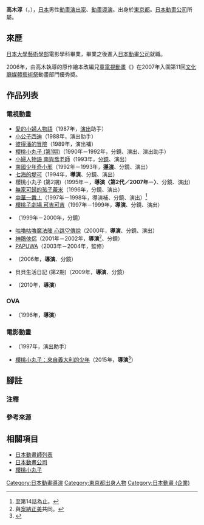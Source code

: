 {{multiple issues|
{{Notability Unreferenced|time=2016-12-19T15:19:21+00:00}}
{{Primarysources|time=2016-12-19T15:19:21+00:00}}
}}
{{noteTA|G1=Games}}
{{japanese|japanese=高木 淳|kana=たかぎ じゅん|romaji=Takagi Jun}}
'''高木淳'''（{{lang-ja|高木 淳}}，{{bd|1963年|||}}），[[日本|日本]]男性[[動畫|動畫]][[戲劇|演出家]]、[[動畫導演|動畫導演]]。出身於[[東京都|東京都]]。[[日本動畫公司|日本動畫公司]]所屬。

== 來歷 ==
[[日本大學|日本大學藝術學部]]電影學科畢業，畢業之後進入[[日本動畫公司|日本動畫公司]]就職。

2006年，由高木執導的原作繪本改編兒童[[電視動畫|電視動畫]]《{{link-ja|小迷糊貝貝|ペネロペ (絵本)}}》在2007年入圍第11回[[文化廳媒體藝術祭|文化廳媒體藝術祭]]動畫部門優秀奬。

== 作品列表 ==
=== 電視動畫 ===
* [[愛的小婦人物語|愛的小婦人物語]]（1987年，[[戲劇|演出]]助手）
* [[小公子西迪|小公子西迪]]（1988年，演出助手）
* [[彼得潘的冒險|彼得潘的冒險]]（1989年，演出補）
* [[櫻桃小丸子|櫻桃小丸子 (第1期)]]（1990年－1992年，分鏡、演出、演出助手）
* [[小婦人物語_南與喬老師|小婦人物語 南與喬老師]]（1993年，[[分鏡|分鏡]]、演出）
* [[南國少年奇小邪|南國少年奇小邪]]（1992年－1993年，'''[[導演|導演]]'''、分鏡、演出）
* [[七海的堤可|七海的堤可]]（1994年，'''導演'''、分鏡、演出）
* 櫻桃小丸子 (第2期)（1995年－，'''導演〈第2代／2007年－〉'''、分鏡、演出）
* [[無家可歸的孩子蕾米|無家可歸的孩子蕾米]]（1996年，分鏡、演出）
* [[中華一番！|中華一番！]]（1997年－1998年，導演補、分鏡、演出）<ref group="注">至第14話為止。</ref>
* [[可吉可吉|櫻桃子劇場 可吉可吉]]（1997年－1999年，'''導演'''、分鏡、演出）
* {{link-ja|未來少年柯南II|未来少年コナンII タイガアドベンチャー}}（1999年－2000年，分鏡）
* [[咕嚕咕嚕魔法陣#2000年《咕嚕咕嚕魔法陣_心跳♡傳說》|咕嚕咕嚕魔法陣 心跳♡傳說]]（2000年，'''導演'''、分鏡、演出）
* [[神鵰俠侶_(動畫)|神鵰俠侶]]（2001年－2002年，'''導演'''<ref group="注">與[[案納正美|案納正美]]共同。</ref>、分鏡）
* [[南國少年奇小邪|PAPUWA]]（2003年－2004年，監修）
* {{link-ja|貝貝生活日記#動畫|ペネロペ (絵本)#アニメ|貝貝生活日記}}（2006年，'''導演'''、分鏡）
* 貝貝生活日記 (第2期)（2009年，'''導演'''、分鏡）
* {{link-ja|卡魯魯與不可思議之塔|カルルとふしぎな塔}}（2010年，'''導演'''）

=== OVA ===
* {{link-ja|我是國王|ぼくは王さま}}（1996年，'''導演'''）

=== 電影動畫 ===
* {{link-ja|機關車先生|機関車先生}}（1997年，演出助手）
* [[櫻桃小丸子：來自義大利的少年|櫻桃小丸子：來自義大利的少年]]（2015年，'''導演'''<ref>{{Cite web|url=http://chibimaru-movie.com/cast_staff/ |title=製作人員&配音員 |publisher=櫻桃小丸子：來自義大利的少年 |accessdate=2017-03-11 |language=ja |deadurl=yes |archiveurl=https://web.archive.org/web/20161025132527/http://chibimaru-movie.com/cast_staff/ |archivedate=2016-10-25 }}</ref>）

== 腳註 ==
=== 注釋 ===
{{reflist|group="注"}}

=== 參考來源 ===
{{reflist}}

== 相關項目 ==
* [[日本動畫師列表|日本動畫師列表]]
* [[日本動畫公司|日本動畫公司]]
* [[櫻桃小丸子|櫻桃小丸子]]

{{高木淳執導作品}}
{{DEFAULTSORT:Takgi Jun}}
[[Category:日本動畫導演|Category:日本動畫導演]]
[[Category:東京都出身人物|Category:東京都出身人物]]
[[Category:日本動畫_(企業)|Category:日本動畫 (企業)]]